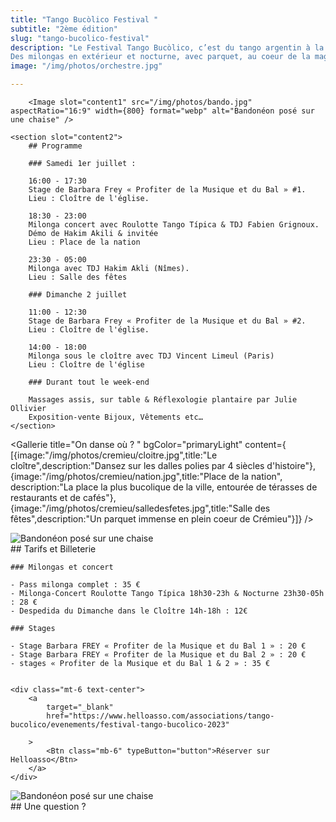 ```yaml
---
title: "Tango Bucòlico Festival "
subtitle: "2ème édition"
slug: "tango-bucolico-festival"
description: "Le Festival Tango Bucòlico, c’est du tango argentin à la campagne, à 45mn de Lyon !
Des milongas en extérieur et nocturne, avec parquet, au coeur de la magnifique cité médiévale de Crémieu (38), et la musique vivante mise à l’honneur pour la milonga du samedi soir. "
image: "/img/photos/orchestre.jpg"

---
```






<TextWithImage order="imageText">


        <Image slot="content1" src="/img/photos/bando.jpg" aspectRatio="16:9" width={800} format="webp" alt="Bandonéon posé sur une chaise" />

    <section slot="content2">
        ## Programme

        ### Samedi 1er juillet :

        16:00 - 17:30
        Stage de Barbara Frey « Profiter de la Musique et du Bal » #1.  
        Lieu : Cloître de l'église.

        18:30 - 23:00
        Milonga concert avec Roulotte Tango Típica & TDJ Fabien Grignoux.
        Démo de Hakim Akili & invitée  
        Lieu : Place de la nation

        23:30 - 05:00
        Milonga avec TDJ Hakim Akli (Nîmes).  
        Lieu : Salle des fêtes

        ### Dimanche 2 juillet

        11:00 - 12:30
        Stage de Barbara Frey « Profiter de la Musique et du Bal » #2.  
        Lieu : Cloître de l'église.

        14:00 - 18:00
        Milonga sous le cloître avec TDJ Vincent Limeul (Paris)
        Lieu : Cloître de l'église

        ### Durant tout le week-end

        Massages assis, sur table & Réflexologie plantaire par Julie Ollivier  
        Exposition-vente Bijoux, Vêtements etc…
    </section>

</TextWithImage>

<Gallerie title="On danse où ? " bgColor="primaryLight" content={ [{image:"/img/photos/cremieu/cloitre.jpg",title:"Le cloître",description:"Dansez sur les dalles polies par 4 siècles d'histoire"},{image:"/img/photos/cremieu/nation.jpg",title:"Place de la nation", description:"La place la plus bucolique de la ville, entourée de térasses de restaurants et de cafés"},{image:"/img/photos/cremieu/salledesfetes.jpg",title:"Salle des fêtes",description:"Un parquet immense en plein coeur de Crémieu"}]} />

<section>
    <div class="my-16 container mx-4 mx-auto grid grid-cols-1 gap-8 mt-8 xl:mt-16 md:grid-cols-2 xl:grid-cols-5">
        <Person title="Roulotte Tango" image="/img/photos/festival/roulotte.jpg" content="Orchestre du samedi soir" location="" />
        <Person title="TDJ Hakim Akli" image="/img/photos/festival/hakim.jpg" content="DJ du samedi soir et démonstration" location="Paris" />
        <Person title="Barbara Frey" image="/img/photos/festival/barbarafrey.jpg" content="Stages samedi et dimanche" location="Lyon" />
        <Person title="TDJ Vincent Limeul" image="/img/photos/festival/limeul.jpg" content="DJ du dimanche après-midi" location="Paris" />
        <Person title="TDJ Fabien Grignoux" image="/img/photos/festival/fabien.jpg" content="Ouvre le bal le samedi soir" location="Lyon / Crémieu" />
    </div>
</section>


<TextWithImage order="textImage" bgcolor="backgroundDarker">
<Image slot="content2" src="/img/photos/abrazo.jpg" aspectRatio="16:9" width={800} format="webp" alt="Bandonéon posé sur une chaise" />

<section>
    <div class="grid grid-cols-1 gap-8 mt-8 xl:mt-16 md:grid-cols-3 xl:grid-cols-4">
        <Person title="Roulotte Tango" image="/img/photos/festival/roulotte.jpg" content="Orchestre du samedi soir" location="" />
        <Person title="TDJ Hakim Akli" image="/img/photos/festival/hakim.jpg" content="S   amedi soir et démonstration" location="Paris" />
        <Person title="TDJ Vincent Limeul" image="/img/photos/festival/limeul.jpg" content="Dimanche après-midi" location="Paris" />
        <Person title="TDJ Fabien Grignoux" image="/img/photos/festival/fabien.jpg" content="Ouvre le bal le samedi soir" location="Lyon / Crémieu" />
    </div>
</section>

<section slot="content1">
    ## Tarifs et Billeterie

    ### Milongas et concert

    - Pass milonga complet : 35 €
    - Milonga-Concert Roulotte Tango Típica 18h30-23h & Nocturne 23h30-05h : 28 €
    - Despedida du Dimanche dans le Cloître 14h-18h : 12€

    ### Stages

    - Stage Barbara FREY « Profiter de la Musique et du Bal 1 » : 20 €
    - Stage Barbara FREY « Profiter de la Musique et du Bal 2 » : 20 €
    - stages « Profiter de la Musique et du Bal 1 & 2 » : 35 €


    <div class="mt-6 text-center">
        <a
            target="_blank"
            href="https://www.helloasso.com/associations/tango-bucolico/evenements/festival-tango-bucolico-2023"
            
        >
            <Btn class="mb-6" typeButton="button">Réserver sur Helloasso</Btn>
        </a>
    </div>

</section>

</TextWithImage>




<TextWithImage order="imageText">
<Image slot="content1" src="/img/photos/pied4.jpg" aspectRatio="16:9" width={1000} format="webp" alt="Bandonéon posé sur une chaise" />

<section slot="content2">
## Une question ?
<ContactForm client:load />
</section>
</TextWithImage>

